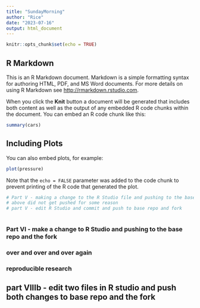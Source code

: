 ```yaml
---
title: "SundayMorning"
author: "Rice"
date: "2023-07-16"
output: html_document
---
```


```r
knitr::opts_chunk$set(echo = TRUE)
```

## R Markdown

This is an R Markdown document. Markdown is a simple formatting syntax for authoring HTML, PDF, and MS Word documents. For more details on using R Markdown see <http://rmarkdown.rstudio.com>.

When you click the **Knit** button a document will be generated that includes both content as well as the output of any embedded R code chunks within the document. You can embed an R code chunk like this:

```r
summary(cars)
```

## Including Plots

You can also embed plots, for example:

```r
plot(pressure)
```

Note that the `echo = FALSE` parameter was added to the code chunk to prevent printing of the R code that generated the plot.




```r
# Part V - making a change to the R Studio file and pushing to the base repo and the fork!
# above did not get pushed for some reason
# part V - edit R Studio and commit and push to base repo and fork
  
```


### Part VI - make a change to R Studio and pushing to the base repo and the fork 
### over and over and over again 
### reproducible research 


## part VIIIb - edit two files in R studio and push both changes to base repo and the fork



